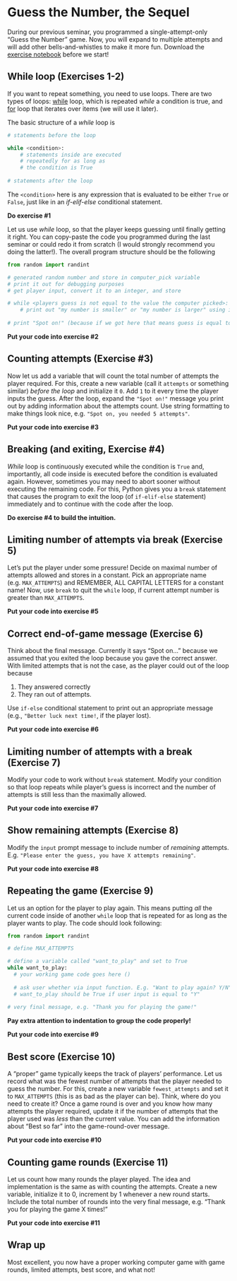 # Guess the Number, the Sequel {#seminar03}

During our previous seminar, you programmed a single-attempt-only "Guess the Number" game. Now, you will expand to multiple attempts and will add other bells-and-whistles to make it more fun. Download the [exercise notebook](notebooks/Seminar 03. Guess the number, part 2.ipynb) before we start!

## While loop (Exercises 1-2) {#while-loop}
If you want to repeat something, you need to use loops. There are two types of loops: [while](https://wiki.python.org/moin/WhileLoop) loop, which is repeated _while_ a condition is true, and [for](https://wiki.python.org/moin/ForLoop) loop that iterates over items (we will use it later).

The basic structure of a _while_ loop is
```python
# statements before the loop

while <condition>:
    # statements inside are executed
    # repeatedly for as long as
    # the condition is True
    
# statements after the loop
```

The `<condition>` here is any expression that is evaluated to be either `True` or `False`, just like in an _if-elif-else_ conditional statement. 

**Do exercise #1**

Let us use _while_ loop, so that the player keeps guessing until finally getting it right. You can copy-paste the code you programmed during the last seminar or could redo it from scratch (I would strongly recommend you doing the latter!). The overall program structure should be the following
```python
from random import randint

# generated random number and store in computer_pick variable
# print it out for debugging purposes
# get player input, convert it to an integer, and store

# while <players guess is not equal to the value the computer picked>:
    # print out "my number is smaller" or "my number is larger" using if-else statement
    
# print "Spot on!" (because if we got here that means guess is equal to the computer's pick)
```

**Put your code into exercise #2**

## Counting attempts (Exercise #3)

Now let us add a variable that will count the total number of attempts the player required. For this, create a new variable (call it `attempts` or something similar) _before the loop_ and initialize it `0`. Add `1` to it every time the player inputs the guess. After the loop, expand the `"Spot on!"` message you print out by adding information about the attempts count. Use string formatting to make things look nice, e.g. `"Spot on, you needed 5 attempts"`.

**Put your code into exercise #3**

## Breaking (and exiting, Exercise #4)
_While_ loop is continuously executed while the condition is `True` and, importantly, all code inside is executed before the condition is evaluated again. However, sometimes you may need to abort sooner without executing the remaining code. For this, Python  gives you a `break` statement that causes the program to exit the loop (of `if-elif-else` statement) immediately and to continue with the code after the loop. 

**Do exercise #4 to build the intuition.**

## Limiting number of attempts via break (Exercise 5)
Let's put the player under some pressure! Decide on maximal number of attempts allowed and stores in a constant. Pick an appropriate name (e.g. `MAX_ATTEMPTS`) and REMEMBER, ALL CAPITAL LETTERS for a constant name! Now, use `break` to quit the `while` loop, if current attempt number is greater than `MAX_ATTEMPTS`. 

**Put your code into exercise #5**

## Correct end-of-game message (Exercise 6)
Think about the final message. Currently it says "Spot on..." because we assumed that you exited the loop because you gave the correct answer. With limited attempts that is not the case, as the player could out of the loop because

1. They answered correctly
2. They ran out of attempts.

Use `if-else` conditional statement to print out an appropriate message (e.g., `"Better luck next time!`, if the player lost).

**Put your code into exercise #6**

## Limiting number of attempts with a break (Exercise 7)
Modify your code to work without `break` statement. Modify your condition so that loop repeats while player's guess is incorrect and the number of attempts is still less than the maximally allowed.

**Put your code into exercise #7**

## Show remaining attempts (Exercise 8)
Modify the `input` prompt message to include number of _remaining_ attempts. E.g. `"Please enter the guess, you have X attempts remaining"`.

**Put your code into exercise #8**

## Repeating the game (Exercise 9)
Let us an option for the player to play again. This means putting _all_ the current code inside of another `while` loop that is repeated for as long as the player wants to play. The code should look following:
```python
from random import randint

# define MAX_ATTEMPTS

# define a variable called "want_to_play" and set to True
while want_to_play:
  # your working game code goes here ()
  
  # ask user whether via input function. E.g. "Want to play again? Y/N"
  # want_to_play should be True if user input is equal to "Y"
  
# very final message, e.g. "Thank you for playing the game!"
```

**Pay extra attention to indentation to group the code properly!**

**Put your code into exercise #9**

## Best score (Exercise 10)
A "proper" game typically keeps the track of players' performance. Let us record what was the fewest number of attempts that the player needed to guess the number. For this, create a new variable `fewest_attempts` and set it to `MAX_ATTEMPTS` (this is as bad as the player can be). Think, where do you need to create it? Once a game round is over and you know how many attempts the player required, update it if the number of attempts that the player used was _less_ than the current value. You can add the information about "Best so far" into the game-round-over message.

**Put your code into exercise #10**

## Counting game rounds (Exercise 11)
Let us count how many rounds the player played. The idea and implementation is the same as with counting the attempts. Create a new variable, initialize it to 0, increment by 1 whenever a new round starts. Include the total number of rounds into the very final message, e.g. "Thank you for playing the game X times!"

**Put your code into exercise #11**

## Wrap up
Most excellent, you now have a proper working computer game with game rounds, limited attempts, best score, and what not! 

